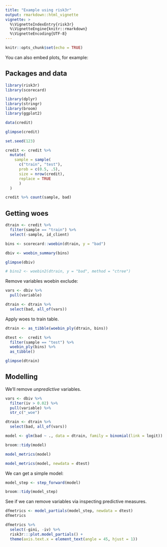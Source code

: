 ```yaml
---
title: "Example using risk3r"
output: rmarkdown::html_vignette
vignette: >
  %\VignetteIndexEntry{risk3r}
  %\VignetteEngine{knitr::rmarkdown}
  %\VignetteEncoding{UTF-8}
---
```



```r
knitr::opts_chunk$set(echo = TRUE)
```

You can also embed plots, for example:

## Packages and data

```r
library(risk3r)
library(scorecard)

library(dplyr)
library(stringr)
library(broom)
library(ggplot2)

data(credit)

glimpse(credit)

set.seed(123)

credit <- credit %>% 
  mutate(
    sample = sample(
      c("train", "test"), 
      prob = c(0.5, .5), 
      size = nrow(credit),
      replace = TRUE
      )
  )

credit %>% count(sample, bad)

```

## Getting woes

```r
dtrain <- credit %>% 
  filter(sample == "train") %>% 
  select(-sample, id_client)

bins <- scorecard::woebin(dtrain, y = "bad")
```

```r
dbiv <- woebin_summary(bins)

glimpse(dbiv)
```

```r
# bins2 <- woebin2(dtrain, y = "bad", method = "ctree")
```

Remove variables woebin exclude:

```r
vars <- dbiv %>% 
  pull(variable)

dtrain <- dtrain %>% 
  select(bad, all_of(vars))
```

Apply woes to train table.

```r
dtrain <- as_tibble(woebin_ply(dtrain, bins))

dtest <-  credit %>% 
  filter(sample == "test") %>% 
  woebin_ply(bins) %>% 
  as_tibble()

glimpse(dtrain)
```


## Modelling

We'll remove _unpredictive_ variables.

```r
vars <- dbiv %>% 
  filter(iv > 0.02) %>% 
  pull(variable) %>% 
  str_c("_woe")

dtrain <- dtrain %>% 
  select(bad, all_of(vars))

model <- glm(bad ~ ., data = dtrain, family = binomial(link = logit))

broom::tidy(model)

model_metrics(model)

model_metrics(model, newdata = dtest)
```

We can get a simple model:

```r
model_step <- step_forward(model)

broom::tidy(model_step)
```

See if we can remove variables via inspecting predictive measures.

```r
dfmetrics <- model_partials(model_step, newdata = dtest)
dfmetrics

dfmetrics %>% 
  select(-gini, -iv) %>% 
  risk3r:::plot.model_partials() +
  theme(axis.text.x = element_text(angle = 45, hjust = 1))
```



